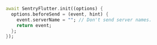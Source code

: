 ```dart {3}
await SentryFlutter.init((options) {
  options.beforeSend = (event, hint) {
    event.serverName = ""; // Don't send server names.
    return event;
  };
});
```
